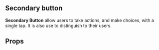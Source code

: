 

<Meta title='Commons|SecondaryButton/doc'/>

## Secondary button

**Secondary Button** allow users to take actions, and make choices, with a single tap.
It is also use to distinguish to their users.

## Props

<Props of={SecondaryButton} />